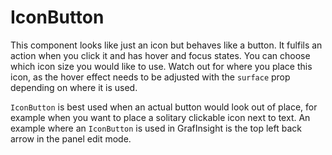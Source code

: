 
<Meta title="MDX|IconButton" component={IconButton} />

# IconButton

This component looks like just an icon but behaves like a button. It fulfils an action when you click it and has hover and focus states. You can choose which icon size you would like to use. Watch out for where you place this icon, as the hover effect needs to be adjusted with the `surface` prop depending on where it is used.

`IconButton` is best used when an actual button would look out of place, for example when you want to place a solitary clickable icon next to text. An example where an `IconButton` is used in GrafInsight is the top left back arrow in the panel edit mode.

<Props of={IconButton} />
